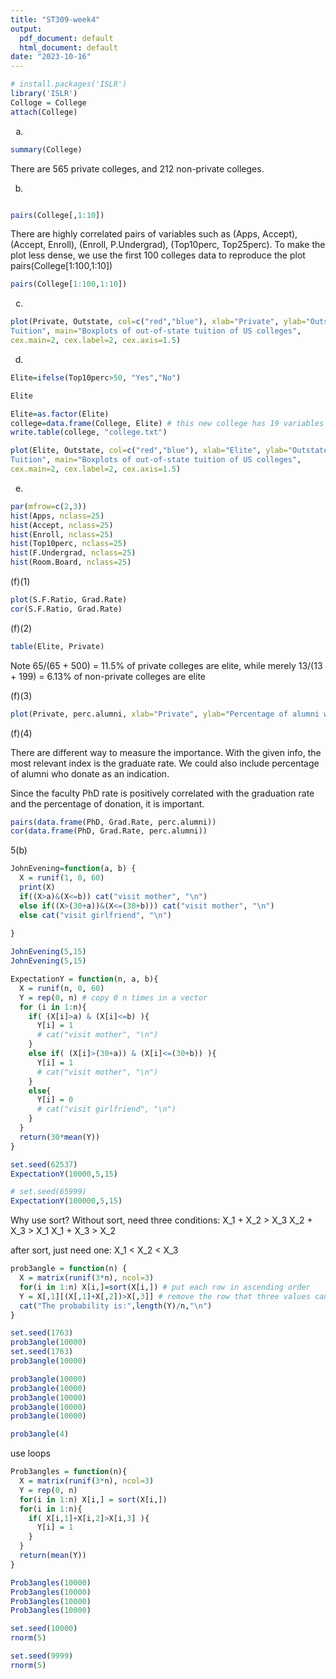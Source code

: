 ```yaml
---
title: "ST309-week4"
output:
  pdf_document: default
  html_document: default
date: "2023-10-16"
---
```



```r

# install.packages('ISLR')
library('ISLR')
Colloge = College
attach(College)
```

(a)
```r
summary(College)
```
There are 565 private colleges, and 212 non-private colleges.

(b)

```r

```


```r
pairs(College[,1:10])
```

There are highly correlated pairs of variables such as (Apps, Accept), (Accept, Enroll), (Enroll,
P.Undergrad), (Top10perc, Top25perc). To make the plot less dense, we use the first 100 colleges
data to reproduce the plot pairs(College[1:100,1:10])


```r
pairs(College[1:100,1:10])
```

(c)
```r
plot(Private, Outstate, col=c("red","blue"), xlab="Private", ylab="Outstate
Tuition", main="Boxplots of out-of-state tuition of US colleges",
cex.main=2, cex.label=2, cex.axis=1.5)
```

(d)
```r
Elite=ifelse(Top10perc>50, "Yes","No")

Elite
```

```r
Elite=as.factor(Elite)
college=data.frame(College, Elite) # this new college has 19 variables
write.table(college, "college.txt")
```

```r
plot(Elite, Outstate, col=c("red","blue"), xlab="Elite", ylab="Outstate
Tuition", main="Boxplots of out-of-state tuition of US colleges",
cex.main=2, cex.label=2, cex.axis=1.5)
```

(e)
```r
par(mfrow=c(2,3))
hist(Apps, nclass=25)
hist(Accept, nclass=25)
hist(Enroll, nclass=25)
hist(Top10perc, nclass=25)
hist(F.Undergrad, nclass=25)
hist(Room.Board, nclass=25)

```
(f)(1)
```r
plot(S.F.Ratio, Grad.Rate) 
cor(S.F.Ratio, Grad.Rate) 
```

(f)(2)
```r
table(Elite, Private)
```
Note 65/(65 + 500) = 11.5% of private colleges are elite, while merely 13/(13 + 199) = 6.13% of
non-private colleges are elite

(f)(3)
```r
plot(Private, perc.alumni, xlab="Private", ylab="Percentage of alumni who donate", cex.label=2)
```

(f)(4)

There are different way to measure the importance. With the given info, the most relevant index
is the graduate rate. We could also include percentage of alumni who donate as an indication.

Since the faculty PhD rate is positively correlated with the graduation rate and the percentage
of donation, it is important.

```r
pairs(data.frame(PhD, Grad.Rate, perc.alumni))
cor(data.frame(PhD, Grad.Rate, perc.alumni))

```

5(b)

```r
JohnEvening=function(a, b) {
  X = runif(1, 0, 60)
  print(X)
  if((X>a)&(X<=b)) cat("visit mother", "\n")
  else if((X>(30+a))&(X<=(30+b))) cat("visit mother", "\n")
  else cat("visit girlfriend", "\n")
  
}

JohnEvening(5,15)
JohnEvening(5,15)

```

```r
ExpectationY = function(n, a, b){
  X = runif(n, 0, 60)
  Y = rep(0, n) # copy 0 n times in a vector
  for (i in 1:n){
    if( (X[i]>a) & (X[i]<=b) ){
      Y[i] = 1
      # cat("visit mother", "\n")
    }
    else if( (X[i]>(30+a)) & (X[i]<=(30+b)) ){
      Y[i] = 1
      # cat("visit mother", "\n")
    }
    else{
      Y[i] = 0
      # cat("visit girlfriend", "\n")
    }
  }
  return(30*mean(Y))
}

set.seed(62537)
ExpectationY(10000,5,15)
```


```r
# set.seed(65999)
ExpectationY(100000,5,15)
```


Why use sort?
Without sort, need three conditions:
X_1 + X_2 > X_3
X_2 + X_3 > X_1
X_1 + X_3 > X_2

after sort, just need one:
X_1 < X_2 < X_3

```r
prob3angle = function(n) {
  X = matrix(runif(3*n), ncol=3)
  for(i in 1:n) X[i,]=sort(X[i,]) # put each row in ascending order
  Y = X[,1][(X[,1]+X[,2])>X[,3]] # remove the row that three values cannot be lengths for 3 sides.
  cat("The probability is:",length(Y)/n,"\n")
}

set.seed(1763)
prob3angle(10000)
set.seed(1763)
prob3angle(10000)

prob3angle(10000)
prob3angle(10000)
prob3angle(10000)
prob3angle(10000)
prob3angle(10000)


```
```r
prob3angle(4)
```

use loops
```r
Prob3angles = function(n){
  X = matrix(runif(3*n), ncol=3)
  Y = rep(0, n)
  for(i in 1:n) X[i,] = sort(X[i,])
  for(i in 1:n){
    if( X[i,1]+X[i,2]>X[i,3] ){
      Y[i] = 1
    }
  }
  return(mean(Y))
}

Prob3angles(10000)
Prob3angles(10000)
Prob3angles(10000)
Prob3angles(10000)

```


```r
set.seed(10000)
rnorm(5)

set.seed(9999)
rnorm(5)
```

